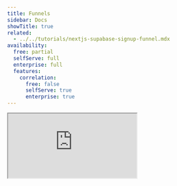 ```yaml
---
title: Funnels
sidebar: Docs
showTitle: true
related:
  - ../../tutorials/nextjs-supabase-signup-funnel.mdx
availability:
  free: partial
  selfServe: full
  enterprise: full
  features:
    correlation:
      free: false
      selfServe: true
      enterprise: true
---
```


<iframe
    src="https://www.youtube-nocookie.com/embed/2jQco8hEvTI?start=573"
    className="rounded shadow-xl"
/>

For every flow in your product, more people will start it than complete it successfully. Funnels enable you to visualize your flows and understand where the friction points are so that you can improve them.

You can learn the following from funnels:

- [Where people are getting stuck during your flow](#understand-where-people-are-getting-stuck-during-your-flow)
- [Who successful and unsuccessul users are](#identify-unsuccessful-users)
- [The steps with the highest friction and time to convert](#graph-type)
- [The paths users take in a funnel](#explore-user-paths)
- [If product changes are improving your funnel over time](#graph-type)
- [How seasonality affects your conversion rates](#understand-seasonality-in-your-conversion-rates)

## How to create a funnel

1. Click [Product Analytics](https://us.posthog.com/insights) on the left sidebar
1. Click the **+ New Insights** tab
1. Select the **Funnel** option in the dropdown 

<ProductVideo
    videoLight = {newFunnelLight} 
    videoDark = {newFunnelDark}
    classes="rounded"
    alt="Create a new funnel insight."
/>

### Adding steps

Select the steps to include in your funnel, ideally starting with the first event or action a user will trigger in the flow. Next, add intermediate events users need to go through to be successful and finish with the event you consider to be the success for this flow. It's best to start with the simplest flow and avoid using optional steps to ensure you don't filter out or skew results.

<ProductScreenshot
    imageLight = {funnelStepsLight} 
    imageDark = {funnelStepsDark}
    classes="rounded"
    alt="Funnel steps"
/>

By default, funnel steps must be completed sequentially, however you are able to change this behavior by selecting one of three different step orders:

1. **Sequential** – Step B must happen after Step A, but any number events can happen between A and B.
2. **Strict order** – Step B must happen directly after Step A without any events in between.
3. **Any order** – Steps can be completed in any sequence.

### Filtering steps

To refine your steps, you can filter out events using event, person, or group properties, autocapture elements, or SQL. To do this, click the **filter icon**  next to the step, choose your property, and fill in the details. You can also set a global filter in the **Filters** section in the bottom.

<ProductScreenshot
    imageLight = {globalFiltersLight} 
    imageDark = {globalFiltersDark}
    classes="rounded"
    alt="Global filters"
/>

> **Note**: Using person properties in funnels requires identified events and [person profiles](/docs/data/persons). 

### Excluding steps

You can also exclude people who completed certain events between two specific steps. To do this, add the step in the **Exclusion steps** section.

These people are completely excluded from the entire funnel.

### Conversion rate calcuation

There are two options for showing conversion rates in a funnel:

1. **Overall conversion** – for each step, this shows the conversion relative to the *first* step.
2. **Relative to the previous step** – for each step, this shows the conversion relative to the *previous* step.

**Overall conversion** is helpful for understanding the entire funnel, whereas **relative conversion** shows you which steps have biggest opportunity for improvement.

<ProductScreenshot
    imageLight = "https://res.cloudinary.com/dmukukwp6/image/upload/funnel_conversion_types_light_bcc79c205d.png"
    imageDark = "https://res.cloudinary.com/dmukukwp6/image/upload/converesion_funnels_dark_2_793a67ada4.png"
    classes="rounded"
    alt="Overall vs relative conversion"
/>

### Breakdowns

To understand how different types of user interact with your funnel, it's helpful to breakdown results. You can breakdown steps by event and person properties. To do this, click on the **+ Add breakdown** button and select the property you want to break down by.

The example below shows a breakdown by operating system:

<ProductScreenshot
    imageLight = {breakdownByOSLight} 
    imageDark = {breakdownByOSDark}
    classes="rounded"
    alt="Breakdown funnel steps by Operating System"
/>

<ProductScreenshot
    imageLight = {funnelStepBreakdownLight} 
    imageDark = {funnelStepBreakdownDark}
    classes="rounded"
    alt="Funnel steps broken down by property"
/>

#### Attribution types

When breaking down funnels, it's possible that the same properties don't exist on every event. For example, if you want to break down by `browser` on a funnel that contains both of frontend and backend events.

In this case, you can choose from which step the properties should be selected from by modifying the attribution type. There are four modes to choose from:

##### 1. First touchpoint

In this case, the first property value seen in any of the steps is chosen.

Consider this example sequence of events:

1. `$pageview` with `browser = Chrome`
2. `user signed up` with `browser = Firefox`

The first touchpoint means that `Chrome` will be the breakdown value.

In the first touchpoint mode, one person will always only have one value.

##### 2. Last touchpoint

In this case, the last property value seen from all steps is chosen.

Consider the same example as above:

1. `$pageview` with `browser = Chrome`
2. `user signed up` with `browser = Firefox`

The last touchpoint means that `Firefox` will be the breakdown value.

In the last touchpoint mode, one person will always only have one value.

##### 3. All steps

In this case, all events completed in your selected step order will be included in the funnel.

Consider the following entirely possible example of events from a single person:

1. `$pageview` with `browser = Chrome`
2. `$pageview` with `browser = Firefox`
3. `user signed up` with `browser = Chrome`
4. `user posted` with `browser = Chrome`
5. `user posted` with `browser = Firefox`

With all steps mode, the person will be counted twice in the funnel, but in slightly different ways.

The person will be in the Chrome breakdown as having completed all three steps: `$pageview`, `user signed up`, and `user posted`. The person will also be in the Firefox breakdown, but only for the `$pageview` step because they didn't complete the `user signed up` step with Firefox.

##### 4. Specific step

In this case, only the property value seen at the selected step is chosen. Importantly, this also means that the person won't be included in the funnel if they don't have a property value at the selected step.

Consider an example where we capture these two events for a person:

1. `$pageview` with `browser = Chrome`
2. `user signed up` with `browser = Firefox`

When step two is chosen in this example, the value will be `Firefox`. Also, any people who only have a `$pageview` event will be excluded from the funnel.

With the specific step mode, one person can have more than one property value. For example, if the user captured the same event with different browsers:

1. `$pageview` with `browser = Chrome`
2. `$pageview` with `browser = Firefox`

Then the person would have both `Chrome` and `Firefox` as their breakdown values.

Another common use for `Specific step` is to display only a single URL for pageview steps in the funnel columns. The default, `First touchpoint` uses the first property value seen from all steps, which will include the subdirectory URLs in the breakdown if they appeared in later steps.  

For example, if you've 
- set your first query step as `Pageview` where `Current URL` `= equals` `https://foo.com/bar`, 
- and `/bar` has subdirectories (e.g. `https://foo.com/bar/foo1` `https://foo.com/bar/foo2` etc.), 
- and `Breakdown by` is set to `Current URL`

but you don't want pages under the subdirectories of `https://foo.com/bar` to appear in the funnel chart.  

In this case, set the `Attribution type` to `Specific step` / `Step 1` to see only `https://foo.com/bar` in the pageview column of the chart.

> For an unordered funnel, the specific step is meaningless, as the first step can be the last step, and vice versa. So, it's referred to as "any step" in the UI. It has the same semantics as a specific step in an ordered funnel, but it looks at property values from all steps.

#### Filtering for first occurrence

When analyzing funnels, you can specify which event to count if a user performs it multiple times. This is configured in the dropdown for each step of the funnel.

<ProductScreenshot
    imageLight={"https://res.cloudinary.com/dmukukwp6/image/upload/funnels_first_ever_light_b64bd76a5e.png"}
    imageDark={"https://res.cloudinary.com/dmukukwp6/image/upload/funnels_first_ever_dark_fe7d879280.png"}
    alt="First event occurrence"
/>

There are two options for this:

##### 1. First-ever occurrence

This matches only the first time a user performs a specific event type. If this first event doesn't match the filters for that funnel step, or is outside the funnel's date range, the user is excluded from the funnel entirely. This is true even if they perform the event again later with matching filters.

**Example:** You have a funnel step looking for pageviews to `/about`. A user's first-ever pageview is to `/pricing`. PostHog will only check this first event. Since it doesn't match the `/about` filter, the user will be dropped from the funnel, even if they visit `/about` later.

##### 2. First occurrence matching filters

This matches the first time a user performs an event *that also matches the filters for that funnel step*. Any previous events of the same type that don't match the filters are ignored.

**Example:** You have a funnel step looking for pageviews to `/about`. A user first visits `/pricing` and then later visits `/about`. PostHog ignores the `/pricing` view and matches the `/about` view, as it's the first one that fits the step's criteria.

### Graph type

The graph type dropdown let's you choose between conversion steps, time to convert, and historical trends.

<ProductScreenshot
    imageLight = {converstionOverTimeLight} 
    imageDark = {converstionOverTimeDark}
    classes="rounded"
    alt="Conversion over time using Trends"
/>

Each type serves a unique purpose:

- **Conversion steps** – shows you where users are dropping off in your funnel and number of people converting between steps.

- **Time to convert** – shows you steps with the highest friction. Steps with a long time to convert are likely much harder than steps with a short time.

- **Historical trends** – shows you how your conversion rate has changed over time for users who entered the funnel on a given date. Useful for understanding how changes, fixes, and new features have affected your funnel success rate.

## Tips for analyzing funnels

### Understand where people are getting stuck during your flow

The most common use case for funnels is understanding where people are getting stuck or dropping off in your flow.

<ProductScreenshot
    imageLight = {identifyingLight} 
    imageDark = {identifyingDark}
    classes="rounded"
    alt="Identifying drop-offs in a funnel"
/>

There a few ways to identify problem steps:

- Absolute numbers show you where you're losing the most people.
- Relative conversion rate show you which steps have the greatest impact on your overall conversion rate.

Usually the steps with the lowest relative conversion rate are where the largest opportunities are.

### Identify unsuccessful users

Once you have a funnel drop-off you'd like to explore further, the first step is to find out why users are struggling. There are many ways to get this information, from [talking to users directly](/newsletter/talk-to-users) to [replaying their sessions](/docs/session-replay).

Click on the chart or the linked column values below the funnel to view the individual people who **COMPLETED** or **DROPPED** that step of your funnel.
 
<ProductScreenshot
    imageLight = "https://res.cloudinary.com/dmukukwp6/image/upload/v1718365074/posthog.com/contents/Screenshot_2024-06-14_at_12.36.24_PM.png" 
    imageDark = "https://res.cloudinary.com/dmukukwp6/image/upload/v1718365075/posthog.com/contents/Screenshot_2024-06-14_at_12.36.47_PM.png"
    classes="rounded"
    alt="View users in a funnel"
/>


You can also save this list of users as a [cohort](/docs/data/cohorts) for further analysis.

### Explore user paths

It can be useful to explore the [paths](/docs/product-analytics/paths) people take between steps in your funnel.

Click on the **'...'** next to any step in your funnel and, depending on which step you're selecting, you'll be presented with options to "show user paths":

- leading to step
- between previous step and this step
- after step
- after drop off
- before drop off

<ProductScreenshot
    imageLight = "https://res.cloudinary.com/dmukukwp6/image/upload/v1718369751/posthog.com/contents/Screenshot_2024-06-14_at_1.54.52_PM.png" 
    imageDark = "https://res.cloudinary.com/dmukukwp6/image/upload/v1718369751/posthog.com/contents/Screenshot_2024-06-14_at_1.55.24_PM.png"
    classes="rounded"
    alt="View user paths in a funnel"
/>

Selecting any option creates a new insight showing the paths users took. This is useful for getting a complete picture of the *real* funnel created by user interactions, rather than the imagined *perfect* funnel engineers and designers have in their head. Spoiler: the *real* funnel and the *perfect* funnel are rarely the same!

### Understand seasonality in your conversion rates

It's unlikely that your conversion rate will remain stable every day or every week. This is normal, but it's important to understand the external factors that can cause these fluctuations so you don't jump to conclusions too quickly when analyzing a big change or drop-off.

To look at the seasonality of your conversion rates, set the [graph type](#graph-type) to historical trends and set the time period to when you may expect seasonal variations.

A common seasonality to watch out for is weekends, particularly if your product is B2B. Another one is a yearly sale such as "Black Friday", which increases the number of people visiting your site and increases the expectation of discounts, making it difficult to compare against the rest of the year.

In this view, you can adjust the date ranges to observe key seasonal trends. You can then look at your funnel to determine if it's just a seasonal trend or whether something else has affected the experiece of your product (like a product change).

### Correlation analysis

<FeatureAvailability availability={_frontmatter.availability.features.correlation} />

[Correlation Analysis](/docs/product-analytics/correlation) automatically highlights significant factors that affect the conversion rate of users within the funnel.

Correlation analysis works well when you don't already have a hypothesis for what is affecting conversion through a funnel. This report will automatically highlighting significant events or properties that either negatively or positively impact conversion rate.

## Further reading

Want to know more about what's possible with Funnels in PostHog? Try these tutorials:

-   [Getting started with AARRR](/tutorials/aarrr-framework)
-   [Building an AARRR 'Pirate' Funnel](/tutorials/aarrr-how-to-build-pirate-funnel-posthog-with-posthog)
-   [Building and measuring a sign up funnel with Next.js, Supabase and PostHog](/tutorials/nextjs-supabase-signup-funnel)

Want more? Check our [full list of PostHog tutorials](/tutorials).
